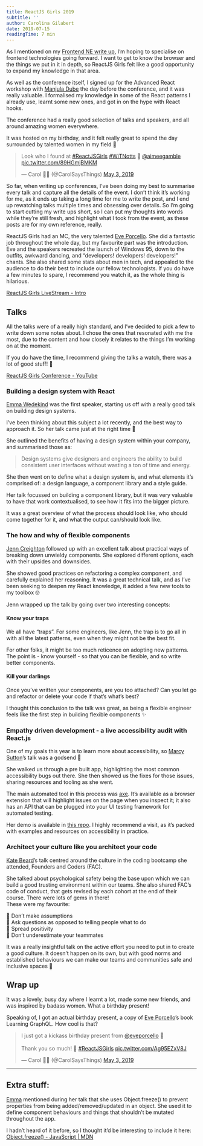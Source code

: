 ```yaml
---
title: ReactJS Girls 2019
subtitle: ''
author: Carolina Gilabert
date: 2019-07-15
readingTime: 7 min
---
```


As I mentioned on my [Frontend NE write up](/blog/frontend-ne-2019), I’m hoping to specialise on frontend technologies going forward. I want to get to know the browser and the things we put in it in depth, so ReactJS Girls felt like a good opportunity to expand my knowledge in that area.

As well as the conference itself, I signed up for the Advanced React workshop with [Manjula Dube](https://twitter.com/manjula_dube) the day before the conference, and it was really valuable. I formalised my knowledge in some of the React patterns I already use, learnt some new ones, and got in on the hype with React hooks.

The conference had a really good selection of talks and speakers, and all around amazing women everywhere.

It was hosted on my birthday, and it felt really great to spend the day surrounded by talented women in my field 🥳

<p><blockquote class="twitter-tweet" data-lang="en"><p lang="en" dir="ltr">Look who I found at <a href="https://twitter.com/hashtag/ReactJSGirls?src=hash&amp;ref_src=twsrc%5Etfw">#ReactJSGirls</a> <a href="https://twitter.com/hashtag/WiTNotts?src=hash&amp;ref_src=twsrc%5Etfw">#WiTNotts</a> 💛 <a href="https://twitter.com/aimeegamble?ref_src=twsrc%5Etfw">@aimeegamble</a> <a href="https://t.co/89HGmjBMKM">pic.twitter.com/89HGmjBMKM</a></p>&mdash; Carol 👩‍💻 (@CarolSaysThings) <a href="https://twitter.com/CarolSaysThings/status/1124267687482396675?ref_src=twsrc%5Etfw">May 3, 2019</a></blockquote></p>

So far, when writing up conferences, I’ve been doing my best to summarise every talk and capture all the details of the event. I don’t think it’s working for me, as it ends up taking a long time for me to write the post, and I end up rewatching talks multiple times and obsessing over details. So I’m going to start cutting my write ups short, so I can put my thoughts into words while they’re still fresh, and highlight what I took from the event, as these posts are for my own reference, really.

ReactJS Girls had an MC, the very talented [Eve Porcello](https://twitter.com/eveporcello). She did a fantastic job throughout the whole day, but my favourite part was the introduction. Eve and the speakers recreated the launch of Windows 95, down to the outfits, awkward dancing, and “developers! developers! developers!” chants. She also shared some stats about men in tech, and appealed to the audience to do their best to include our fellow technologists.
If you do have a few minutes to spare, I recommend you watch it, as the whole thing is hilarious.

[ReactJS Girls LiveStream - Intro](https://youtu.be/dkl6sYff2C8?t=1993)

## Talks

All the talks were of a really high standard, and I’ve decided to pick a few to write down some notes about. I chose the ones that resonated with me the most, due to the content and how closely it relates to the things I’m working on at the moment.

If you do have the time, I recommend giving the talks a watch, there was a lot of good stuff! 🙂

[ReactJS Girls Conference - YouTube](https://www.youtube.com/playlist?list=PLfrHCOIcmSupF372EGlyi3l4y2R7F8A3q)

### Building a design system with React

[Emma Wedekind](https://twitter.com/EmmaWedekind) was the first speaker, starting us off with a really good talk on building design systems.

I’ve been thinking about this subject a lot recently, and the best way to approach it. So her talk came just at the right time 🙂

She outlined the benefits of having a design system within your company, and summarised those as:

> Design systems give designers and engineers the ability to build consistent user interfaces without wasting a ton of time and energy.

She then went on to define what a design system is, and what elements it’s comprised of: a design language, a component library and a style guide.

Her talk focussed on building a component library, but it was very valuable to have that work contextualised, to see how it fits into the bigger picture.

It was a great overview of what the process should look like, who should come together for it, and what the output can/should look like.

### The how and why of flexible components

[Jenn Creighton](https://twitter.com/gurlcode) followed up with an excellent talk about practical ways of breaking down unwieldy components. She explored different options, each with their upsides and downsides.

She showed good practices on refactoring a complex component, and carefully explained her reasoning. It was a great technical talk, and as I’ve been seeking to deepen my React knowledge, it added a few new tools to my toolbox 🤓

Jenn wrapped up the talk by going over two interesting concepts:

#### Know your traps

We all have “traps”. For some engineers, like Jenn, the trap is to go all in with all the latest patterns, even when they might not be the best fit.

For other folks, it might be too much reticence on adopting new patterns. The point is - know yourself - so that you can be flexible, and so write better components.

#### Kill your darlings

Once you’ve written your components, are you too attached? Can you let go and refactor or delete your code if that’s what’s best?

I thought this conclusion to the talk was great, as being a flexible engineer feels like the first step in building flexible components ✨

### Empathy driven development - a live accessibility audit with React.js

One of my goals this year is to learn more about accessibility, so [Marcy Sutton](https://twitter.com/marcysutton)’s talk was a godsend 🤩

She walked us through a pre built app, highlighting the most common accessibility bugs out there. She then showed us the fixes for those issues, sharing resources and tooling as she went.

The main automated tool in this process was [axe](https://deque.com/axe). It’s available as a browser extension that will highlight issues on the page when you inspect it; it also has an API that can be plugged into your UI testing framework for automated testing.

Her demo is available in [this repo](https://github.com/marcysutton/empathy-driven-development). I highly recommend a visit, as it’s packed with examples and resources on accessibility in practice.

### Architect your culture like you architect your code

[Kate Beard](https://twitter.com/sbinlondon)’s talk centred around the culture in the coding bootcamp she attended, Founders and Coders (FAC).

She talked about psychological safety being the base upon which we can build a good trusting environment within our teams. She also shared FAC’s code of conduct, that gets revised by each cohort at the end of their course. There were lots of gems in there!  
These were my favourite:

💎 Don’t make assumptions  
💎 Ask questions as opposed to telling people what to do  
💎 Spread positivity  
💎 Don’t underestimate your teammates

It was a really insightful talk on the active effort you need to put in to create a good culture. It doesn’t happen on its own, but with good norms and established behaviours we can make our teams and communities safe and inclusive spaces 💛

## Wrap up

It was a lovely, busy day where I learnt a lot, made some new friends, and was inspired by badass women. What a birthday present!

Speaking of, I got an actual birthday present, a copy of [Eve Porcello](https://twitter.com/eveporcello)’s book Learning GraphQL. How cool is that?

<p><blockquote class="twitter-tweet" data-lang="en"><p lang="en" dir="ltr">I just got a kickass birthday present from <a href="https://twitter.com/eveporcello?ref_src=twsrc%5Etfw">@eveporcello</a> 🎁<br><br>Thank you so much! 💛 <a href="https://twitter.com/hashtag/ReactJSGirls?src=hash&amp;ref_src=twsrc%5Etfw">#ReactJSGirls</a> <a href="https://t.co/Ag95EZxV8J">pic.twitter.com/Ag95EZxV8J</a></p>&mdash; Carol 👩‍💻 (@CarolSaysThings) <a href="https://twitter.com/CarolSaysThings/status/1124315636598018048?ref_src=twsrc%5Etfw">May 3, 2019</a></blockquote></p>

---

## Extra stuff:

[Emma](https://twitter.com/EmmaWedekind) mentioned during her talk that she uses Object.freeze() to prevent properties from being added/removed/updated in an object. She used it to define component behaviours and things that shouldn’t be mutated throughout the app.

I hadn’t heard of it before, so I thought it’d be interesting to include it here:
[Object.freeze() - JavaScript | MDN](https://developer.mozilla.org/en-US/docs/Web/JavaScript/Reference/Global_Objects/Object/freeze)
